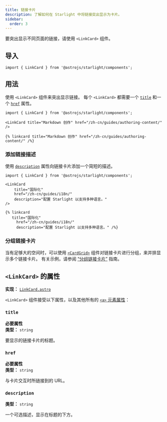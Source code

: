 ```yaml
---
title: 链接卡片
description: 了解如何在 Starlight 中将链接突出显示为卡片。
sidebar:
  order: 3
---
```



要突出显示不同页面的链接，请使用 `<LinkCard>` 组件。


<Preview>

<LinkCard
	slot="preview"
	title="自定义 Starlight"
	description="学习如何通过自定义样式、字体等使你的 Starlight 网站变得与众不同。"
	href="/zh-cn/guides/customization/"
/>

</Preview>

## 导入

```tsx
import { LinkCard } from '@astrojs/starlight/components';
```

## 用法

使用 `<LinkCard>` 组件来突出显示链接。
每个 `<LinkCard>` 都需要一个 [`title`](#title) 和一个 [`href`](#href) 属性。

<Preview>

```mdx
import { LinkCard } from '@astrojs/starlight/components';

<LinkCard title="Markdown 创作" href="/zh-cn/guides/authoring-content/" />
```

<Fragment slot="markdoc">

```markdoc
{% linkcard title="Markdown 创作" href="/zh-cn/guides/authoring-content/" /%}
```

</Fragment>

<LinkCard
	slot="preview"
	title="Markdown 创作"
	href="/zh-cn/guides/authoring-content/"
/>

</Preview>

### 添加链接描述

使用 [`description`](#description) 属性向链接卡片添加一个简短的描述。

<Preview>

```mdx {6}
import { LinkCard } from '@astrojs/starlight/components';

<LinkCard
	title="国际化"
	href="/zh-cn/guides/i18n/"
	description="配置 Starlight 以支持多种语言。"
/>
```

<Fragment slot="markdoc">

```markdoc {4}
{% linkcard
   title="国际化"
	 href="/zh-cn/guides/i18n/"
	 description="配置 Starlight 以支持多种语言。" /%}
```

</Fragment>

<LinkCard
	slot="preview"
	title="国际化"
	href="/zh-cn/guides/i18n/"
	description="配置 Starlight 以支持多种语言。"
/>

</Preview>

### 分组链接卡片

当有足够大的空间时，可以使用 [`<CardGrid>`](/zh-cn/components/card-grids/) 组件对链接卡片进行分组，来并排显示多个链接卡片。
有关示例，请参阅 [“分组链接卡片”](/zh-cn/components/card-grids/#group-link-cards) 指南。

## `<LinkCard>` 的属性

**实现：** [`LinkCard.astro`](https://github.com/withastro/starlight/blob/main/packages/starlight/user-components/LinkCard.astro)

`<LinkCard>` 组件接受以下属性，以及其他所有的 [`<a>` 元素属性](https://developer.mozilla.org/zh-CN/docs/Web/HTML/Element/a)：

### `title`

**必要属性**  
**类型：** `string`

要显示的链接卡片的标题。

### `href`

**必要属性**  
**类型：** `string`

与卡片交互时所链接到的 URL。

### `description`

**类型：** `string`

一个可选描述，显示在标题的下方。
